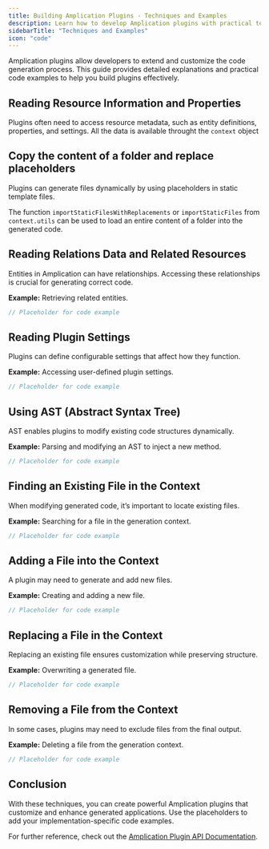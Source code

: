 ```yaml
---
title: Building Amplication Plugins - Techniques and Examples
description: Learn how to develop Amplication plugins with practical techniques and code examples.
sidebarTitle: "Techniques and Examples"
icon: "code"
---
```



Amplication plugins allow developers to extend and customize the code generation process. This guide provides detailed explanations and practical code examples to help you build plugins effectively.

## Reading Resource Information and Properties

Plugins often need to access resource metadata, such as entity definitions, properties, and settings.
All the data is available throught the `context` object

<CodeResourceInfo />

## Copy the content of a folder and replace placeholders

Plugins can generate files dynamically by using placeholders in static template files.

The function `importStaticFilesWithReplacements` or `importStaticFiles` from `context.utils` can be used to load an entire content of a folder into the generated code.

<FunctionReferenceImportStaticFiles/>
<FunctionReferenceImportStaticFilesWithReplacements/>
<CodeCopyStaticFiles />

## Reading Relations Data and Related Resources

Entities in Amplication can have relationships. Accessing these relationships is crucial for generating correct code.

**Example:** Retrieving related entities.

```typescript
// Placeholder for code example
````

## Reading Plugin Settings

Plugins can define configurable settings that affect how they function.

**Example:** Accessing user-defined plugin settings.

```typescript
// Placeholder for code example
```

## Using AST (Abstract Syntax Tree)

AST enables plugins to modify existing code structures dynamically.

**Example:** Parsing and modifying an AST to inject a new method.

```typescript
// Placeholder for code example
```

## Finding an Existing File in the Context

When modifying generated code, it’s important to locate existing files.

**Example:** Searching for a file in the generation context.

```typescript
// Placeholder for code example
```

## Adding a File into the Context

A plugin may need to generate and add new files.

**Example:** Creating and adding a new file.

```typescript
// Placeholder for code example
```

## Replacing a File in the Context

Replacing an existing file ensures customization while preserving structure.

**Example:** Overwriting a generated file.

```typescript
// Placeholder for code example
```

## Removing a File from the Context

In some cases, plugins may need to exclude files from the final output.

**Example:** Deleting a file from the generation context.

```typescript
// Placeholder for code example
```

## Conclusion

With these techniques, you can create powerful Amplication plugins that customize and enhance generated applications. Use the placeholders to add your implementation-specific code examples.

For further reference, check out the [Amplication Plugin API Documentation](https://docs.amplication.com/plugin-development/).
